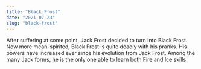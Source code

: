 ---
title: "Black Frost"
date: "2021-07-23"
slug: "black-frost"
---

After suffering at some point, Jack Frost decided to turn into Black Frost. Now more mean-spirited, Black Frost is quite deadly with his pranks. His powers have increased ever since his evolution from Jack Frost. 
Among the many Jack forms, he is the only one able to learn both Fire and Ice skills.